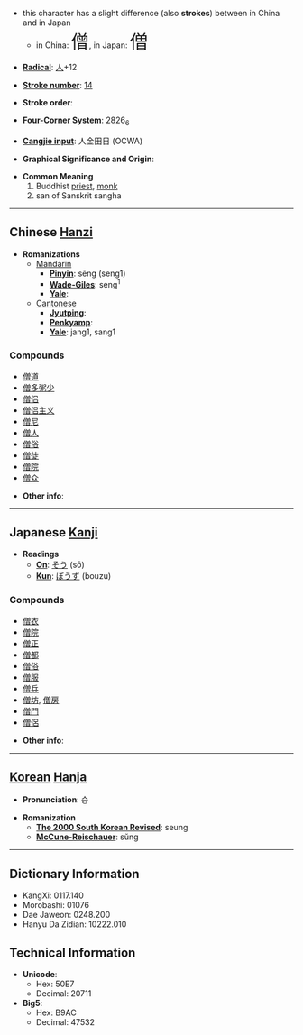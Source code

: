 *this character has a slight difference (also '''strokes''') between in China and in Japan
**in China: <font size="6"><font lang="zh">僧</font></font>, in Japan: <font size="6"><font lang="ja">僧</font></font>

* '''[[Wiktionary:Chinese radical index| Radical]]''': [[Wiktionary:Chinese radical index 人|人]]+12

* '''[[Wiktionary:Chinese total strokes index|Stroke number]]''': [[Wiktionary:Chinese total strokes index 14|14]]

* '''Stroke order''': 

* '''[[Wiktionary:Chinese four corner index|Four-Corner System]]''': 2826<sub>6</sub>

* '''[[Wiktionary:Chinese Cangjie index|Cangjie input]]''': 人金田日 (OCWA)

* '''Graphical Significance and Origin''': 

* '''Common Meaning'''
*# Buddhist [[priest]], [[monk]]
*# san of Sanskrit sangha

----

== Chinese [[Hanzi]] ==

* '''Romanizations'''
** [[Mandarin]]
*** '''[[Pinyin]]''': sēng (seng1)
*** '''[[Wade-Giles]]''': seng<sup>1</sup>
*** '''[[Yale]]''': 
**[[Cantonese]]
***'''[[Jyutping]]''':
***'''[[Penkyamp]]''': 
***'''[[Yale]]''': jang1, sang1

===Compounds===
*[[僧道]]
*[[僧多粥少]]
*[[僧侣]]
*[[僧侣主义]]
*[[僧尼]]
*[[僧人]]
*[[僧俗]]
*[[僧徒]]
*[[僧院]]
*[[僧众]]

* '''Other info''': 

----

== Japanese [[Kanji]] ==

* '''Readings'''
** '''[[On]]''': [[そう]] (sō)
** '''[[Kun]]''': [[ぼうず]] (bouzu)

===Compounds===
*[[僧衣]]
*[[僧院]]
*[[僧正]]
*[[僧都]]
*[[僧俗]]
*[[僧服]]
*[[僧兵]]
*[[僧坊]], [[僧房]]
*[[僧門]]
*[[僧侶]]

* '''Other info''':  

----

== [[Korean]] [[Hanja]] ==

* '''Pronunciation''': 승

* '''Romanization'''
** '''[[The 2000 South Korean Revised Romanization|The 2000 South Korean Revised]]''': seung
** '''[[McCune-Reischauer]]''': sŭng

----

== Dictionary Information ==

* KangXi: 0117.140
* Morobashi: 01076
* Dae Jaweon: 0248.200
* Hanyu Da Zidian: 10222.010

== Technical Information ==

* '''Unicode''':
** Hex: 50E7
** Decimal: 20711
* '''Big5''':
** Hex: B9AC
** Decimal: 47532